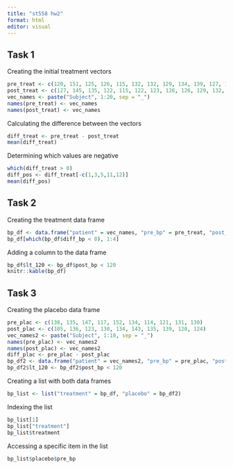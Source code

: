 ```yaml
---
title: "st558 hw2"
format: html
editor: visual
---
```


## Task 1
Creating the initial treatment vectors
```r
pre_treat <- c(120, 151, 125, 126, 115, 132, 132, 129, 134, 139, 127, 122, 127, 135, 133, 128, 147, 138, 140, 132)
post_treat <- c(127, 145, 135, 122, 115, 122, 123, 126, 126, 129, 132, 146, 120, 114, 121, 120, 128, 120, 133, 115)
vec_names <- paste("Subject", 1:20, sep = "_")
names(pre_treat) <- vec_names
names(post_treat) <- vec_names
```
Calculating the difference between the vectors
```r
diff_treat <- pre_treat - post_treat
mean(diff_treat)
```
Determining which values are negative
```r
which(diff_treat > 0)
diff_pos <- diff_treat[-c(1,3,5,11,12)]
mean(diff_pos)
```

## Task 2
Creating the treatment data frame
```r
bp_df <- data.frame("patient" = vec_names, "pre_bp" = pre_treat, "post_bp" = post_treat, "diff_bp" = diff_treat)
bp_df[which(bp_df$diff_bp < 0), 1:4]
```
Adding a column to the data frame
```r
bp_df$lt_120 <- bp_df$post_bp < 120
knitr::kable(bp_df)
```

## Task 3
Creating the placebo data frame
```r
pre_plac <- c(138, 135, 147, 117, 152, 134, 114, 121, 131, 130)
post_plac <- c(105, 136, 123, 130, 134, 143, 135, 139, 120, 124)
vec_names2 <- paste("Subject", 1:10, sep = "_")
names(pre_plac) <- vec_names2
names(post_plac) <- vec_names2
diff_plac <- pre_plac - post_plac
bp_df2 <- data.frame("patient" = vec_names2, "pre_bp" = pre_plac, "post_bp" = post_plac, "diff_bp" = diff_plac)
bp_df2$lt_120 <- bp_df2$post_bp < 120
```
Creating a list with both data frames
```r
bp_list <- list("treatment" = bp_df, "placebo" = bp_df2)
```
Indexing the list
```r
bp_list[1]
bp_list["treatment"]
bp_list$treatment
```
Accessing a specific item in the list
```r
bp_list$placebo$pre_bp
```







